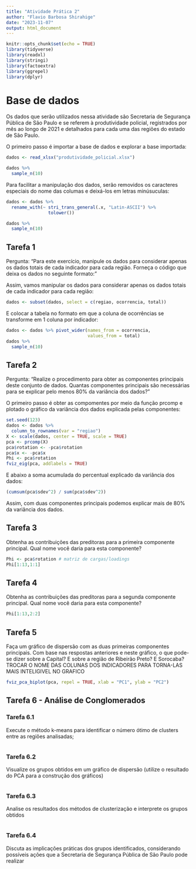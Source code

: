 ---
title: "Atividade Prática 2"
author: "Flavio Barbosa Shirahige"
date: "2023-11-07"
output: html_document
---

```{r warning=FALSE, message=FALSE}
knitr::opts_chunk$set(echo = TRUE)
library(tidyverse)
library(readxl)
library(stringi)
library(factoextra)
library(ggrepel)
library(dplyr)
```

# Base de dados


Os dados que serão utilizados nessa atividade são Secretaria de Segurança Pública de São Paulo e se referem à produtividade policial, registrados por mês ao longo de 2021 e detalhados para cada uma das regiões do estado de São Paulo.

O primeiro passo é importar a base de dados e explorar a base importada:

```{r}
dados <- read_xlsx("produtividade_policial.xlsx")

dados %>% 
  sample_n(10)
```
Para facilitar a manipulação dos dados, serão removidos os caracteres especiais do nome das columas e deixá-los em letras minúsuculas:
```{r}
dados <- dados %>% 
  rename_with(~ stri_trans_general(.x, "Latin-ASCII") %>% 
                tolower())

dados %>% 
  sample_n(10)
```

## Tarefa 1
Pergunta: "Para este exercício, manipule os dados para considerar apenas os dados totais de cada indicador para cada região. Forneça o código que deixa os dados no seguinte formato:"

Assim, vamos manipular os dados para considerar apenas os dados totais de cada indicador para cada região:
```{r}
dados <- subset(dados, select = c(regiao, ocorrencia, total))
```

E colocar a tabela no formato em que a coluna de ocorrências se transforme em 1 coluna por indicador:
```{r}
dados <- dados %>% pivot_wider(names_from = ocorrencia,
                               values_from = total)
dados %>% 
  sample_n(10)
```


## Tarefa 2

Pergunta: "Realize o procedimento para obter as componentes principais deste conjunto de dados. Quantas componentes principais são necessárias para se explicar pelo menos 80% da variância dos dados?"

O primeiro passo é obter as compomentes por meio da função prcomp e plotado o gráfico da variância dos dados explicada pelas componentes:
```{r}
set.seed(123)
dados <- dados %>% 
  column_to_rownames(var = "regiao")
X <- scale(dados, center = TRUE, scale = TRUE)
pca <- prcomp(X)
pca$rotation <- -pca$rotation
pca$x <- -pca$x
Phi <- pca$rotation
fviz_eig(pca, addlabels = TRUE)
```

E abaixo a soma acumulada do percentual explicado da variância dos dados:
```{r}
(cumsum(pca$sdev^2) / sum(pca$sdev^2))
```

Assim, com duas componentes principais podemos explicar mais de 80% da variância dos dados.

## Tarefa 3

Obtenha as contribuições das preditoras para a primeira componente principal. Qual nome você daria para esta componente?
```{r}
Phi <- pca$rotation # matriz de cargas/loadings
Phi[1:13,1:1]
```


## Tarefa 4

Obtenha as contribuições das preditoras para a segunda componente principal. Qual nome você daria para esta componente?

```{r}
Phi[1:13,2:2]
```


## Tarefa 5

Faça um gráfico de dispersão com as duas primeiras componentes principais. Com base nas respostas anteriores e neste gráfico, o que pode-se dizer sobre a Capital? E sobre a região de Ribeirão Preto? E Sorocaba?
TROCAR O NOME DAS COLUNAS DOS INDICADORES PARA TORNA-LAS MAIS INTELIGIVEL NO GRAFICO
```{r}
fviz_pca_biplot(pca, repel = TRUE, xlab = "PC1", ylab = "PC2")

```


## Tarefa 6 - Análise de Conglomerados

### Tarefa 6.1
Execute o método k-means para identificar o número ótimo de clusters entre as regiões analisadas;
```{r}

```

### Tarefa 6.2
Visualize os grupos obtidos em um gráfico de dispersão (utilize o resultado do PCA para a construção dos gráficos)
```{r}

```

### Tarefa 6.3
Analise os resultados dos métodos de clusterização e interprete os grupos obtidos
```{r}

```

### Tarefa 6.4
Discuta as implicações práticas dos grupos identificados, considerando possíveis ações que a Secretaria de Segurança Pública de São Paulo pode realizar
```{r}

```